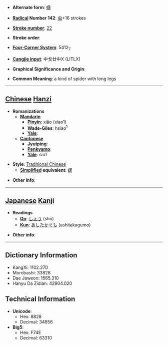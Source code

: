 * '''Alternate form''': [[蟏]]

* '''[[Wiktionary:Chinese radical index| Radical]] Number 142''': [[Wiktionary:Chinese radical index 虫|虫]]+16 strokes

* '''[[Wiktionary:Chinese total strokes index|Stroke number]]''': [[Wiktionary:Chinese total strokes index 22|22]]

* '''Stroke order''': 

* '''[[Wiktionary:Chinese four corner index|Four-Corner System]]''': 5412<sub>7</sub>

* '''[[Wiktionary:Chinese Cangjie index|Cangjie input]]''': 中戈廿中X (LITLX)

* '''Graphical Significance and Origin''': 

* '''Common Meaning''': a kind of spider with long legs

----

== [[Chinese]] [[Hanzi]] ==

* '''Romanizations'''
** '''[[Mandarin]]'''
*** '''[[Pinyin]]''': xiāo (xiao1)
*** '''[[Wade-Giles]]''': hsiao<sup>1</sup>
*** '''[[Yale]]''': 
** '''[[Cantonese]]'''
*** '''[[Jyutping]]''':
*** '''[[Penkyamp]]''': 
*** '''[[Yale]]''': siu1

* '''Style''': [[Traditional Chinese]] 
** '''[[Simplified Chinese|Simplified]] equivalent''': [[蟏]]

* '''Other info''': 

----

== [[Japanese]] [[Kanji]] ==

* '''Readings'''
** '''[[On]]''': [[しょう]] (shō)
** '''[[Kun]]''': [[あしたかぐも]] (ashitakagumo)

* '''Other info''':  

----

== Dictionary Information ==

* KangXi: 1102.270
* Morobashi: 33828
* Dae Jaweon: 1565.310
* Hanyu Da Zidian: 42904.020

== Technical Information ==

* '''Unicode''':
** Hex: 8828
** Decimal: 34856
* '''Big5''':
** Hex: F74E
** Decimal: 63310